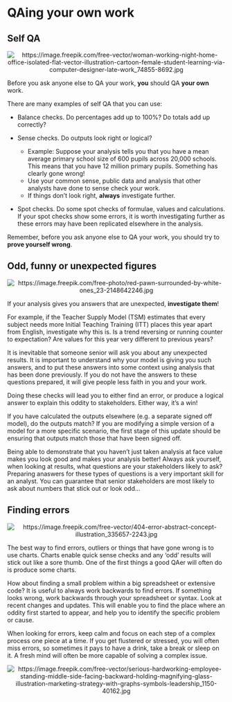 # QAing your own work

## Self QA

<center>

![](pictures/self_qa_pic.jpg "https://image.freepik.com/free-vector/woman-working-night-home-office-isolated-flat-vector-illustration-cartoon-female-student-learning-via-computer-designer-late-work_74855-8692.jpg")

</center>

Before you ask anyone else to QA your work, **you** should QA **your own** work.

There are many examples of self QA that you can use:

* Balance checks. Do percentages add up to 100%?  Do totals add up correctly?

* Sense checks. Do outputs look right or logical?
  + Example: Suppose your analysis tells you that you have a mean average primary school size of 600 pupils across 20,000 schools. This means that you have 12 million primary pupils. Something has clearly gone wrong!
  + Use your common sense, public data and analysis that other analysts have done to sense check your work.
  + If things don't look right, **always** investigate further.
  
* Spot checks. Do some spot checks of formulae, values and calculations. If your spot checks show some errors, it is worth investigating further as these errors may have been replicated elsewhere in the analysis.

Remember, before you ask anyone else to QA your work, you should try to **prove yourself wrong**.

## Odd, funny or unexpected figures

<center>

![](pictures/outlier_pic.jpg "https://image.freepik.com/free-photo/red-pawn-surrounded-by-white-ones_23-2148642246.jpg")

</center>

If your analysis gives you answers that are unexpected, **investigate them**!

For example, if the Teacher Supply Model (TSM) estimates that every subject needs more Initial Teaching Training (ITT) places this year apart from English, investigate why this is. Is a trend reversing or running counter to expectation? Are values for this year very different to previous years?

It is inevitable that someone senior will ask you about any unexpected results. It is important to understand why your model is giving you such answers, and to put these answers into some context using analysis that has been done previously. If you do not have the answers to these questions prepared, it will give people less faith in you and your work.

Doing these checks will lead you to either find an error, or produce a logical answer to explain this oddity to stakeholders. Either way, it's a win!

If you have calculated the outputs elsewhere (e.g. a separate signed off model), do the outputs match? If you are modifying a simple version of a model for a more specific scenario, the first stage of this update should be ensuring that outputs match those that have been signed off.

Being able to demonstrate that you haven't just taken analysis at face value makes you look good and makes your analysis better! Always ask yourself, when looking at results, what questions are your stakeholders likely to ask? Preparing anaswers for these types of questions is a very important skill for an analyst. You can guarantee that senior stakeholders are most likely to ask about numbers that stick out or look odd...

## Finding errors

<center>

![](pictures\error_pic.jpg "https://image.freepik.com/free-vector/404-error-abstract-concept-illustration_335657-2243.jpg")

</center>

The best way to find errors, outliers or things that have gone wrong is to use charts. Charts enable quick sense checks and any 'odd' results will stick out like a sore thumb. One of the first things a good QAer will often do is produce some charts.

How about finding a small problem within a big spreadsheet or extensive code? It is useful to always work backwards to find errors. If something looks wrong, work backwards through your spreadsheet or syntax. Look at recent changes and updates. This will enable you to find the place where an oddity first started to appear, and help you to identify the specific problem or cause.

When looking for errors, keep calm and focus on each step of a complex process one piece at a time. If you get flustered or stressed, you will often miss errors, so sometimes it pays to have a drink, take a break or sleep on it. A fresh mind will often be more capable of solving a complex issue.

<center>

![](pictures\work_pic.jpg "https://image.freepik.com/free-vector/serious-hardworking-employee-standing-middle-side-facing-backward-holding-magnifying-glass-illustration-marketing-strategy-with-graphs-symbols-leadership_1150-40162.jpg")

</center>